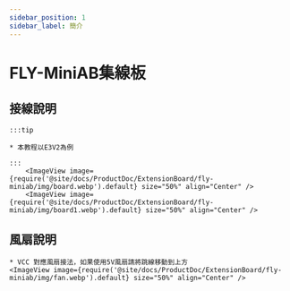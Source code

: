```yaml
---
sidebar_position: 1
sidebar_label: 簡介
---
```


# FLY-MiniAB集線板



## 接線說明

    :::tip

    * 本教程以E3V2為例

    :::
        <ImageView image={require('@site/docs/ProductDoc/ExtensionBoard/fly-miniab/img/board.webp').default} size="50%" align="Center" />
        <ImageView image={require('@site/docs/ProductDoc/ExtensionBoard/fly-miniab/img/board1.webp').default} size="50%" align="Center" />


## 風扇說明
    * VCC 對應風扇接法，如果使用5V風扇請將跳線移動到上方 
    <ImageView image={require('@site/docs/ProductDoc/ExtensionBoard/fly-miniab/img/fan.webp').default} size="50%" align="Center" />